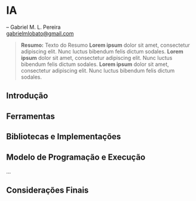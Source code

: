 # IA

-- Gabriel M. L. Pereira <br>
<gabrielmlobato@gmail.com>

> __Resumo:__
> Texto do Resumo **Lorem ipsum** dolor sit amet, consectetur adipiscing elit. Nunc luctus bibendum felis dictum sodales. **Lorem ipsum** dolor sit amet, consectetur adipiscing elit. Nunc luctus bibendum felis dictum sodales.
**Lorem ipsum** dolor sit amet, consectetur adipiscing elit. Nunc luctus bibendum felis dictum sodales.

## Introdução {#sec-ia-intro}

## Ferramentas

## Bibliotecas e Implementações

## Modelo de Programação e Execução
...

## Considerações Finais {#sec-ia-consid-finais}